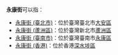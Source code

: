 '''永康街'''可以指：
* [[永康街_(臺北市)|永康街 (臺北市)]]：位於臺灣臺北市[[大安區_(臺北市)|大安區]]
* [[永康街_(蘆洲區)|永康街 (蘆洲區)]]：位於臺灣新北市[[蘆洲區|蘆洲區]]
* [[永康街_(臺南市)|永康街 (臺南市)]]：位於臺灣臺南市[[永康區|永康區]]
* [[永康街_(香港)|永康街 (香港)]]：位於香港[[深水埗區|深水埗區]]

{{disambiguation|Cat=街道名消歧义}}